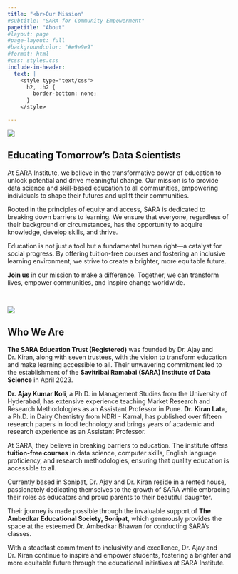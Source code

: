 ```yaml
---
title: "<br>Our Mission"
#subtitle: "SARA for Community Empowerment"
pagetitle: "About"
#layout: page
#page-layout: full
#backgroundcolor: "#e9e9e9"
#format: html
#css: styles.css
include-in-header: 
  text: |
    <style type="text/css">
      h2, .h2 {
        border-bottom: none;
      }
    </style>

---
```


<!-- [At the Savitribai Ramabai (SARA) Institute of Data Science, our mission is to **democratize data science** by tearing down barriers of privilege, technical complexity, and financial exclusion. Through global collaborations with experts, hands-on mentorship, and accessible resources, we equip learners to harness data for innovation, equity, and societal progress. Together, we’re building a future where education is a universal right—not a luxury—and where every individual can shape tomorrow’s data-driven world.]{.p-mission} -->

<!-- <br> -->

::: {.col}
::: {.card}

::: {.centering}

![](images/banner.png)

:::

## Educating Tomorrow's Data Scientists

At SARA Institute, we believe in the transformative power of education to unlock potential and drive meaningful change. Our mission is to provide data science and skill-based education to all communities, empowering individuals to shape their futures and uplift their communities.  

Rooted in the principles of equity and access, SARA is dedicated to breaking down barriers to learning. We ensure that everyone, regardless of their background or circumstances, has the opportunity to acquire knowledge, develop skills, and thrive.  

Education is not just a tool but a fundamental human right—a catalyst for social progress. By offering tuition-free courses and fostering an inclusive learning environment, we strive to create a brighter, more equitable future.  

**Join us** in our mission to make a difference. Together, we can transform lives, empower communities, and inspire change worldwide.  

:::
:::

<br>

::: {.col}
::: {.card}

::: {.centering}

![](images/founders-kiran-ajay.jpeg)
:::

## Who We Are

**The SARA Education Trust (Registered)** was founded by Dr. Ajay and Dr. Kiran, along with seven trustees, with the vision to transform education and make learning accessible to all. Their unwavering commitment led to the establishment of the **Savitribai Ramabai (SARA) Institute of Data Science** in April 2023.  

**Dr. Ajay Kumar Koli**, a Ph.D. in Management Studies from the University of Hyderabad, has extensive experience teaching Market Research and Research Methodologies as an Assistant Professor in Pune. **Dr. Kiran Lata**, a Ph.D. in Dairy Chemistry from NDRI - Karnal, has published over fifteen research papers in food technology and brings years of academic and research experience as an Assistant Professor.  

At SARA, they believe in breaking barriers to education. The institute offers **tuition-free courses** in data science, computer skills, English language proficiency, and research methodologies, ensuring that quality education is accessible to all.  

Currently based in Sonipat, Dr. Ajay and Dr. Kiran reside in a rented house, passionately dedicating themselves to the growth of SARA while embracing their roles as educators and proud parents to their beautiful daughter.  

Their journey is made possible through the invaluable support of **The Ambedkar Educational Society, Sonipat**, which generously provides the space at the esteemed Dr. Ambedkar Bhawan for conducting SARA's classes.  

With a steadfast commitment to inclusivity and excellence, Dr. Ajay and Dr. Kiran continue to inspire and empower students, fostering a brighter and more equitable future through the educational initiatives at SARA Institute.  

:::
:::

<br>
